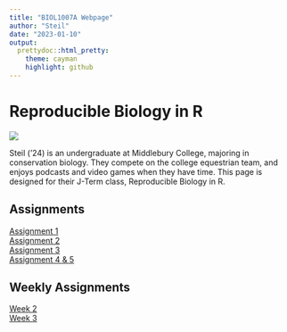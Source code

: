 ```yaml
---
title: "BIOL1007A Webpage"
author: "Steil"
date: "2023-01-10"
output:
  prettydoc::html_pretty:
    theme: cayman
    highlight: github
---
```


# Reproducible Biology in R  


![](IMG_7851.JPG)   


Steil ('24) is an undergraduate at Middlebury College, majoring in conservation biology. They compete on the college equestrian team, and enjoys podcasts and video games when they have time. This page is designed for their J-Term class, Reproducible Biology in R.

## Assignments

[Assignment 1](Assignment_1.html)   
[Assignment 2](Assignment_2.html)   
[Assignment 3](Assignment_3.html)   
[Assignment 4 & 5](Assignment_4_and_5.html)

## Weekly Assignments
[Week 2](WeeklyAssignment_1.html)   
[Week 3](WeeklyAssignment_2.html)


